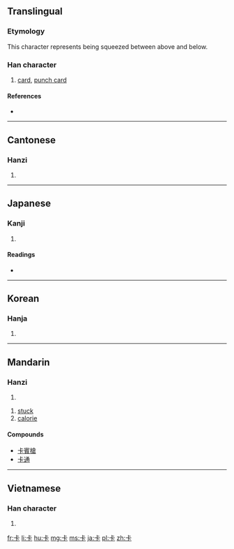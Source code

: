 ==Translingual==

===Etymology===
This character represents being squeezed between above and below.

===Han character===
{{Han char|rn=25|rad=卜|as=03|sn=5|four=2123<sub>1</sub>|canj=卜一卜 (YMY)|ids=⿻[[上]][[下]], ⿱[[上]][[卜]]}}

# [[card]], [[punch card]]

====References====
* {{Han ref|kx=0158.010|dkj=02781|dj=0362.010|hdz=10092.040|uh=5361|ud=21345|bh=A564|bd=42340}}

----

==Cantonese==

===Hanzi===
{{yue-hanzi|jyut=|y=ka1, ka2}}

# {{defn|lang=yue|sort=卜03}}

----

==Japanese==

===Kanji===
{{ja-kanji|grade=|rs=卜03}}

# {{defn|lang=ja|sort=卜03}}

====Readings====
* {{ja-readings|on=[[さふ]] (safu), [[さ]] (sa), [[か]] (ka), [[ぞう]] (zō), [[そう]] (sō)|kun=}}

----

==Korean==

===Hanja===
{{ko-hanja|hangeul=잡|rv=jap|mr=chap}}

# {{defn|lang=ko|sort=卜03}}

----

==Mandarin==

===Hanzi===
{{cmn-hanzi|pin=[[kǎ]] ([[ka3]]), [[qiǎ]] ([[qia3]])|wg=k'a<sup>3</sup>, ch'ia<sup>3</sup>}}

# {{defn|lang=cmn|sort=卜03}}

# [[stuck]]
# [[calorie]]

====Compounds====
* [[卡賓槍]]
* [[卡通]]

----

==Vietnamese==

===Han character===
{{vi-hantu|[[tạp]], [[ca]]|rs=卜03}}

# {{defn|lang=vi|sort=卜03}}

[[fr:卡]]
[[li:卡]]
[[hu:卡]]
[[mg:卡]]
[[ms:卡]]
[[ja:卡]]
[[pl:卡]]
[[zh:卡]]